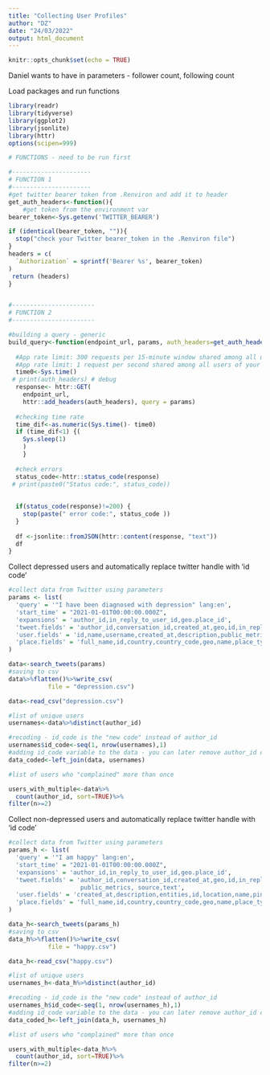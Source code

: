 ```yaml
---
title: "Collecting User Profiles"
author: "DZ"
date: "24/03/2022"
output: html_document
---
```


```r
knitr::opts_chunk$set(echo = TRUE)
```

Daniel wants to have in parameters - follower count, following count

Load packages and run functions
```r
library(readr)
library(tidyverse)
library(ggplot2)
library(jsonlite)
library(httr)
options(scipen=999)

# FUNCTIONS - need to be run first

#----------------------
# FUNCTION 1
#---------------------- 
#get twitter bearer token from .Renviron and add it to header
get_auth_headers<-function(){
    #get token from the environment var
bearer_token<-Sys.getenv('TWITTER_BEARER')

if (identical(bearer_token, "")){
  stop("check your Twitter bearer_token in the .Renviron file")
}
headers = c(
  `Authorization` = sprintf('Bearer %s', bearer_token)
)
 return (headers)
}


#-----------------------
# FUNCTION 2
#-----------------------

#building a query - generic
build_query<-function(endpoint_url, params, auth_headers=get_auth_headers()){
  
  #App rate limit: 300 requests per 15-minute window shared among all users of your app
  #App rate limit: 1 request per second shared among all users of your app
  time0<-Sys.time()
 # print(auth_headers) # debug
  response<- httr::GET(
    endpoint_url,
    httr::add_headers(auth_headers), query = params)
  
  #checking time rate
  time_dif<-as.numeric(Sys.time()- time0)
  if (time_dif<1) {(
    Sys.sleep(1)
    )
    }
  
  #check errors
  status_code<-httr::status_code(response)
 # print(paste0("Status code:", status_code))
  
  
  if(status_code(response)!=200) {
    stop(paste(" error code:", status_code ))
  }
  
  df <-jsonlite::fromJSON(httr::content(response, "text"))
  df
}

```

Collect depressed users and automatically replace twitter handle with 'id code'
```r
#collect data from Twitter using parameters
params <- list(
  'query' = '"I have been diagnosed with depression" lang:en',
  'start_time' = "2021-01-01T00:00:00.000Z",
  'expansions' = 'author_id,in_reply_to_user_id,geo.place_id',
  'tweet.fields' = 'author_id,conversation_id,created_at,geo,id,in_reply_to_user_id,lang,referenced_tweets,source,text',
  'user.fields' = 'id,name,username,created_at,description,public_metrics,verified',
  'place.fields' = 'full_name,id,country,country_code,geo,name,place_type'
)

data<-search_tweets(params)
#saving to csv
data%>%flatten()%>%write_csv( 
           file = "depression.csv")

data<-read_csv("depression.csv")

#list of unique users
usernames<-data%>%distinct(author_id)

#recoding - id_code is the "new code" instead of author_id
usernames$id_code<-seq(1, nrow(usernames),1)
#adding id_code variable to the data - you can later remove author_id column to "anonymise" 
data_coded<-left_join(data, usernames)

#list of users who "complained" more than once

users_with_multiple<-data%>%
  count(author_id, sort=TRUE)%>%
filter(n>=2)
```

Collect non-depressed users and automatically replace twitter handle with 'id code'
```r
#collect data from Twitter using parameters
params_h <- list(
  'query' = '"I am happy" lang:en',
  'start_time' = "2021-01-01T00:00:00.000Z",
  'expansions' = 'author_id,in_reply_to_user_id,geo.place_id',
  'tweet.fields' = 'author_id,conversation_id,created_at,geo,id,in_reply_to_user_id,lang,referenced_tweets, 
                    public_metrics, source,text',
  'user.fields' = 'created_at,description,entities,id,location,name,pinned_tweet_id,profile_image_url,protected,public_metrics,url,username,verified,withheld',
  'place.fields' = 'full_name,id,country,country_code,geo,name,place_type'
)

data_h<-search_tweets(params_h)
#saving to csv
data_h%>%flatten()%>%write_csv( 
           file = "happy.csv")

data_h<-read_csv("happy.csv")

#list of unique users
usernames_h<-data_h%>%distinct(author_id)

#recoding - id_code is the "new code" instead of author_id
usernames_h$id_code<-seq(1, nrow(usernames_h),1)
#adding id_code variable to the data - you can later remove author_id column to "anonymise" 
data_coded_h<-left_join(data_h, usernames_h)

#list of users who "complained" more than once

users_with_multiple<-data_h%>%
  count(author_id, sort=TRUE)%>%
filter(n>=2)

```

